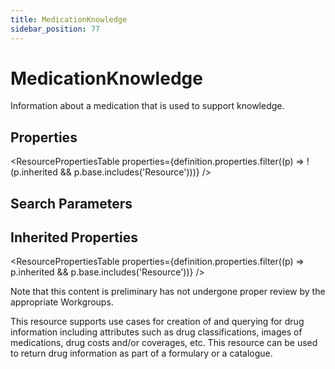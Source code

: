 ```yaml
---
title: MedicationKnowledge
sidebar_position: 77
---
```



# MedicationKnowledge

Information about a medication that is used to support knowledge.

<Tabs queryString="section">
  <TabItem value="schema" label="Schema" default>

## Properties

<ResourcePropertiesTable
  properties={definition.properties.filter((p) => !(p.inherited && p.base.includes('Resource')))}
/>

## Search Parameters

<SearchParamsTable searchParams={definition.searchParameters} />

## Inherited Properties

<ResourcePropertiesTable properties={definition.properties.filter((p) => p.inherited && p.base.includes('Resource'))} />

  </TabItem>
<TabItem value="usage" label="Usage">
<div>     <a name="scope"></a>          <p>Note that this content is preliminary has not undergone proper review by the appropriate             Workgroups.</p>     <p>This resource supports use cases for creation of and querying for drug information             including attributes such as drug classifications, images of medications, drug costs             and/or coverages, etc. This resource can be used to return drug information as part of a             formulary or a catalogue.</p>   </div>
</TabItem>

</Tabs>

